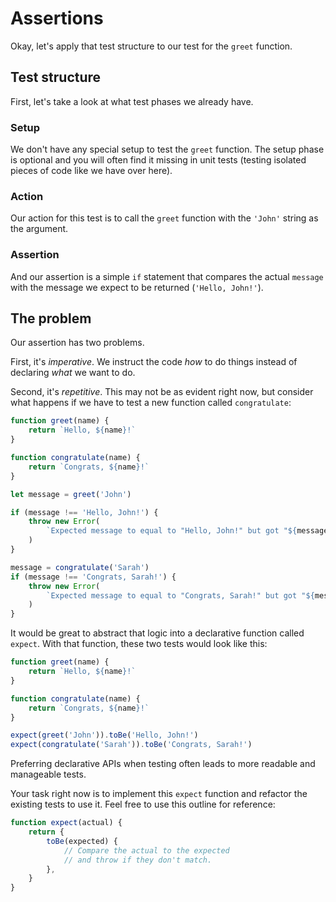 # Assertions

Okay, let's apply that test structure to our test for the `greet` function.

## Test structure

First, let's take a look at what test phases we already have.

### Setup

We don't have any special setup to test the `greet` function. The setup phase is optional and you will often find it missing in unit tests (testing isolated pieces of code like we have over here).

### Action

Our action for this test is to call the `greet` function with the `'John'` string as the argument.

<CodeFile file="greet.js" range="5" nocopy />

### Assertion

And our assertion is a simple `if` statement that compares the actual `message` with the message we expect to be returned (`'Hello, John!'`).

<CodeFile file="greet.js" range="7-9" nocopy />

## The problem

Our assertion has two problems.

First, it's _imperative_. We instruct the code _how_ to do things instead of declaring _what_ we want to do.

Second, it's _repetitive_. This may not be as evident right now, but consider what happens if we have to test a new function called `congratulate`:

```js filename=greet.js lines=11-15,18-22 nocopy
function greet(name) {
	return `Hello, ${name}!`
}

function congratulate(name) {
	return `Congrats, ${name}!`
}

let message = greet('John')

if (message !== 'Hello, John!') {
	throw new Error(
		`Expected message to equal to "Hello, John!" but got "${message}"`,
	)
}

message = congratulate('Sarah')
if (message !== 'Congrats, Sarah!') {
	throw new Error(
		`Expected message to equal to "Congrats, Sarah!" but got "${message}"`,
	)
}
```

It would be great to abstract that logic into a declarative function called `expect`. With that function, these two tests would look like this:

```js lines=9-10
function greet(name) {
	return `Hello, ${name}!`
}

function congratulate(name) {
	return `Congrats, ${name}!`
}

expect(greet('John')).toBe('Hello, John!')
expect(congratulate('Sarah')).toBe('Congrats, Sarah!')
```

<callout-info>
	Preferring declarative APIs when testing often leads to more readable and
	manageable tests.
</callout-info>

Your task right now is to implement this `expect` function and refactor the existing tests to use it. Feel free to use this outline for reference:

```js
function expect(actual) {
	return {
		toBe(expected) {
			// Compare the actual to the expected
			// and throw if they don't match.
		},
	}
}
```
